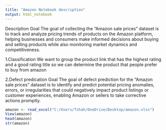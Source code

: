 ---
title: "Amazon Notebook description"
output: html_notebook
---

Description
Goal
The goal of collecting the "Amazon sale prices" dataset is to track and analyze pricing trends of products on the Amazon platform, helping businesses and consumers make informed decisions about buying and selling products while also monitoring market dynamics and competitiveness.

1.Classification
We want to group the product link that has the highest rating and a good rating title so we can determine the product that people prefer to buy from amazon

2.Defect predication Goal
The goal of defect prediction for the "Amazon sale prices" dataset is to identify and predict potential pricing anomalies, errors, or irregularities that could negatively impact product listings or customer experiences, enabling Amazon or sellers to take corrective actions promptly.

```{r}
amazon <- read_excel("C:/Users/Tshah/OneDrive/Desktop/amazon.xlsx")
View(amazon)
head(amazon)
str(amazon)
```



